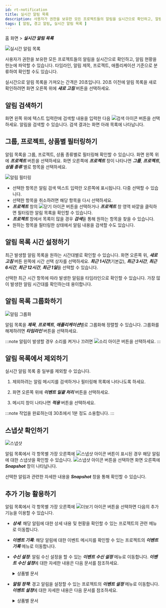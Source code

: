 ```yaml
---
id: rt-notification
title: 실시간 알림 목록
description: 사용자가 권한을 보유한 모든 프로젝트들의 알림을 실시간으로 확인하고, 알림 현황을 한눈에 파악할 수 있습니다.
tags: [ 알림, 경고 알림, 실시간 알림 목록 ]
---
```


홈 화면 > ***실시간 알림 목록***

![실시간 알림 목록](/img/rt-notification.png)

사용자가 권한을 보유한 모든 프로젝트들의 알림을 실시간으로 확인하고, 알림 현황을 한눈에 파악할 수 있습니다. 타임라인, 알림 제목, 프로젝트, 애플리케이션 기준으로 분류하여 확인할 수도 있습니다.

실시간으로 알림 목록을 가져오는 간격은 20초입니다. 20초 이전에 알림 목록을 새로 확인하려면 화면 오른쪽 위에 ***새로 고침*** 버튼을 선택하세요.

## 알림 검색하기

화면 왼쪽 위에 텍스트 입력란에 검색할 내용을 입력한 다음 ![검색 아이콘](/img/ico-search.svg) 버튼을 선택하세요. 알림을 검색할 수 있습니다. 검색 결과는 화면 아래 목록에 나타납니다.

## 그룹, 프로젝트, 상품별 필터링하기

알림 목록을 그룹, 프로젝트, 상품 종류별로 필터링해 확인할 수 있습니다. 화면 왼쪽 위에 ***프로젝트*** 버튼을 선택하세요. 화면 오른쪽에 ***프로젝트*** 창이 나타나면 ***그룹***, ***프로젝트***, ***상품 종류*** 별로 항목을 선택하세요.

![알림 필터링](/img/rt-notification-filter.png)

* 선택한 항목은 알림 검색 텍스트 입력란 오른쪽에 표시됩니다. 다중 선택할 수 있습니다.
* 선택한 항목을 취소하려면 해당 항목을 다시 선택하세요.
* ***프로젝트*** 창의 ![닫기 아이콘](/img/ico-close.svg) 버튼을 선택하거나 ***프로젝트*** 창 영역 바깥을 클릭하면 필터링한 알림 목록을 확인할 수 있습니다.
* ***프로젝트*** 창에서 목록이 많을 경우 ***검색***을 통해 원하는 항목을 찾을 수 있습니다.
* 원하는 항목을 필터링한 상태에서 알림 내용을 검색할 수도 있습니다.

## 알림 목록 시간 설정하기

최근 발생할 알림 목록을 원하는 시간대별로 확인할 수 있습니다. 화면 오른쪽 위, ***새로 고침*** 버튼 왼쪽에 시간 선택 상자를 선택하세요. ***최근 1시간***(기본값), ***최근 3시간***, ***최근 6시간***, ***최근 12시간***, ***최근 1일***을 선택할 수 있습니다.

선택한 최근 시간 항목에 따라 발생한 알림을 타임라인으로 확인할 수 있습니다. 가장 많이 발생한 알림 시간대를 확인하는데 용이합니다.

## 알림 목록 그룹화하기

![알림 그룹화](/img/rt-notification-grouping.png)

알림 목록을 ***제목***, ***프로젝트***, ***애플리케이션***별로 그룹화해 정렬할 수 있습니다. 그룹화를 해제하려면 ***타임라인*** 버튼을 선택하세요.

:::note
알림이 발생할 경우 소리를 켜거나 끄려면 ![소리 아이콘](/img/ico-noti-sound.svg) 버튼을 선택하세요.
:::

## 알림 목록에서 제외하기

실시간 알림 목록 중 일부를 제외할 수 있습니다. 

1. 제외하려는 알림 메시지를 검색하거나 필터링해 목록에 나타나도록 하세요. 

1. 화면 오른쪽 위에 ***이벤트 일괄 처리*** 버튼을 선택하세요.

1. 메시지 창이 나타나면 ***적용*** 버튼을 선택하세요.

:::note
작업을 완료하는데 30초에서 1분 정도 소용합니다.
:::

## 스냅샷 확인하기

![스냅샷](/img/rt-notification-snapshot.png)

알림 목록에서 각 항목별 가장 오른쪽에 ![스냅샷 아이콘](/img/ico-detail.svg) 버튼이 표시된 경우 해당 알림에 대한 스냅샷을 확인할 수 있습니다. ![스냅샷 아이콘](/img/ico-detail.svg) 버튼을 선택하면 화면 오른쪽에 ***Snapshot*** 창이 나타납니다.

선택한 알림과 관련한 자세한 내용을 ***Snapshot*** 창을 통해 확인할 수 있습니다.

## 추가 기능 활용하기

알림 목록에서 각 항목별 가장 오른쪽에 ![더보기 아이콘](/img/ico-more.svg) 버튼을 선택하면 다음의 추가 기능을 이용할 수 있습니다.

* ***상세***: 해당 알림에 대한 상세 내용 및 현황을 확인할 수 있는 프로젝트의 관련 메뉴로 이동합니다.

* ***이벤트 기록***: 해당 알림에 대한 이벤트 메시지를 확인할 수 있는 프로젝트의 ***이벤트 기록*** 메뉴로 이동합니다.

* ***수신 설정***: 알림 수신 설정을 할 수 있는 ***이벤트 수신 설정*** 메뉴로 이동합니다. ***이벤트 수신 설정***에 대한 자세한 내용은 다음 문서를 참조하세요.

  <details>
  <summary>상품별 문서</summary>

  * 애플리케이션 모니터링 > [경고 알림 수신 설정](../java/set-receive-event)
  * 서버 모니터링 > [경고 알림 수신 설정](../server/set-receive-event)
  * 데이터베이스 모니터링 > [경고 알림 수신 설정](../mysql/set-receive-event)
  * 쿠버네티스 모니터링 > [경고 알림 수신 설정](../kubernetes/set-receive-event)
  * Amazon ECS > [경고 알림 수신 설정](../amazon-ecs/set-receive-event)
  * Amazon CloudWatch > [경고 알림 수신 설정](../amazon-cloudwatch/set-receive-event)
  * Azure Monitor > [경고 알림 수신 설정](../azure/set-receive-event)
  * Naver Cloud Monitoring > [경고 알림 수신 설정](../ncloud/set-receive-event)
  * Oracle Cloud Monitor > [경고 알림 수신 설정](../oracle-cloud/set-receive-event)
  
  </details>

* ***알림 정책***: 경고 알림을 설정할 수 있는 프로젝트의 ***이벤트 설정*** 메뉴로 이동합니다. ***이벤트 설정***에 대한 자세한 내용은 다음 문서를 참조하세요.

  <details>
  <summary>상품별 문서</summary>

  * [애플리케이션 경고 알림](../java/apm-set-notice)
  * [서버 경고 알림](../server/set-notice)
  * [데이터베이스 경고 알림](../mysql/set-notice)
  * [컨테이너 경고 알림](../kubernetes/set-notice)
  * [로그 알림 설정하기](../log/set-notice)
  * Amazon ECS > [메트릭스 경고 알림](../amazon-ecs/metric-warning-notice)
  * Amazon CloudWatch > [메트릭스 경고 알림](../amazon-cloudwatch/metric-warning-notice)
  * Azure Monitor > [메트릭스 경고 알림](../azure/metric-warning-notice)
  * Naver Cloud Monitoring > [메트릭스 경고 알림](../ncloud/metric-warning-notice)
  * Oracle Cloud Monitor > [메트릭스 경고 알림](../oracle-cloud/metric-warning-notice)
  
  </details>